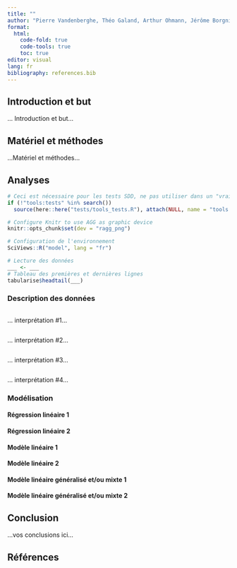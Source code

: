```yaml
---
title: ""
author: "Pierre Vandenberghe, Théo Galand, Arthur Ohmann, Jérôme Borgniet"
format:
  html:
    code-fold: true
    code-tools: true
    toc: true
editor: visual
lang: fr
bibliography: references.bib
---
```


<!--# Ceci est un commentaire. -->

<!--% Ceci est une consigne. Ne jamais modifier ni déplacer les consignes dans le document ! -->

<!--% Complétez le titre et le nom des auteurs (auteur1, auteur2, auteur3 et auteur 4) dans l'entête YAML.-->

## Introduction et but

<!--% Rédigez une courte introduction de 3 ou 5 phrases qui présente vos données. Ajoutez une phrase de but (que vous remanierez éventuellement en fonction des modèles que vous ajouterez plus tard). Vous pouvez citer la bibliographie en utilisant le formatage Markdown ad hoc et en incluant votre référence au format bibtex dans le fichier references.bib. -->

... Introduction et but...

## Matériel et méthodes

<!--% Indiquez ici d'où viennent les données et aussi quel logiciel (et version) vous utilisez pour les analyses. Inspirez-vous des projets du premier module de SDD II. -->

...Matériel et méthodes...

## Analyses

```r
# Ceci est nécessaire pour les tests SDD, ne pas utiliser dans un "vrai" projet
if (!"tools:tests" %in% search())
  source(here::here("tests/tools_tests.R"), attach(NULL, name = "tools:tests"))

# Configure Knitr to use AGG as graphic device
knitr::opts_chunk$set(dev = "ragg_png")

# Configuration de l'environnement
SciViews::R("model", lang = "fr")
```

<!--% Importez les données que vous aurez préalablement nettoyées, remaniées et labélisées dans le script R nommé `R/import.R`. -->

```r
# Lecture des données
___ <- ___
# Tableau des premières et dernières lignes
tabularise$headtail(___)
```

### Description des données

<!--% Chaque étudiant réalise et interprète un graphique pertinent en lien avec le but fixé et les modèles qui seront réalisés. Graphique et interprétation de l'étudiant #1 ci-dessous. -->

```r

```

... interprétation #1...

<!--% Graphique et interprétation de l'étudiant #2 ci-dessous. -->

```r

```

... interprétation #2...

<!--% Graphique et interprétation de l'étudiant #3 ci-dessous. -->

```r

```

... interprétation #3...

<!--% Graphique et interprétation de l'étudiant #4 ci-dessous. -->

```r

```

... interprétation #4...

### Modélisation

<!--% Chaque modèle doit être décrit à l'aide d'un graphique et d'un tableau résumant le modèle. Les équations paramétrées de tous les modèles doivent être également présentes. L'analyse des résidus sera réalisée et interprétée pour chaque modèle. -->

#### Régression linéaire 1

<!--% Ajustez une régression linéaire simple, multiple ou polynomiale par paire d'étudiants dans cette section (donc, deux modèles pour l'équipe de quatre). -->

#### Régression linéaire 2

<!--% Ajustez une régression linéaire simple, multiple ou polynomiale par paire d'étudiants dans cette section (donc, deux modèles pour l'équipe de quatre). -->

#### Modèle linéaire 1

<!--% Construisez un modèle linéaire par paire d'étudiants dans cette section. -->

#### Modèle linéaire 2

<!--% Construisez un modèle linéaire par paire d'étudiants dans cette section. -->

#### Modèle linéaire généralisé et/ou mixte 1

<!--% Élaborez un modèle linéaire généralisé ou mixte par paire d'étudiants dans cette section. -->

#### Modèle linéaire généralisé et/ou mixte 2

<!--% Élaborez un modèle linéaire généralisé ou mixte par paire d'étudiants dans cette section. -->

## Conclusion

<!--% Lorsque toutes les analyses sont réalisées, terminez ce bloc-notes avec 3 à 6 phrases de conclusion en rapport avec ce que vous avez observé dans vos analyses. Quels sont les modèles les plus pertinents que vous retenez ? -->

...vos conclusions ici...

## Références

<!--% N'indiquez rien ci-dessous. Quarto se chargera de rajouter vos références bibliographiques automatiquement. -->
